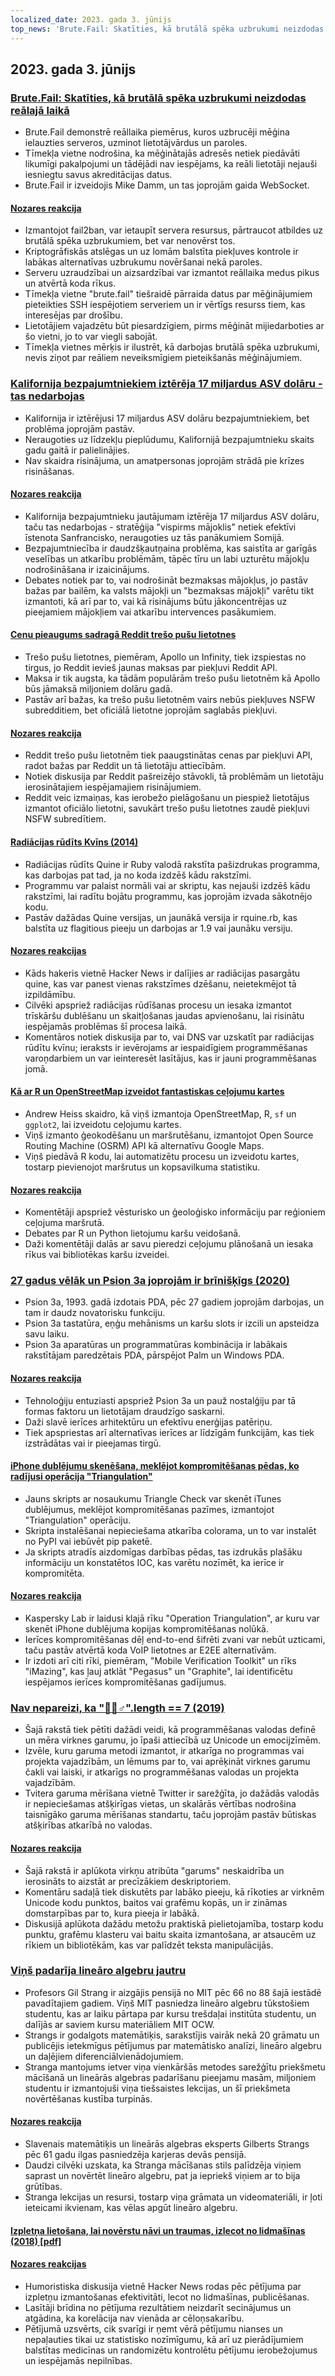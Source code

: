 ```yaml
---
localized_date: 2023. gada 3. jūnijs
top_news: 'Brute.Fail: Skatīties, kā brutālā spēka uzbrukumi neizdodas reālajā laikā'
---
```




<CallToAction />

<Steps>

## 2023. gada 3. jūnijs

### [Brute.Fail: Skatīties, kā brutālā spēka uzbrukumi neizdodas reālajā laikā](https://brute.fail/)

- Brute.Fail demonstrē reāllaika piemērus, kuros uzbrucēji mēģina ielauzties serveros, uzminot lietotājvārdus un paroles.
- Tīmekļa vietne nodrošina, ka mēģinātajās adresēs netiek piedāvāti likumīgi pakalpojumi un tādējādi nav iespējams, ka reāli lietotāji nejauši iesniegtu savus akreditācijas datus.
- Brute.Fail ir izveidojis Mike Damm, un tas joprojām gaida WebSocket.

#### [Nozares reakcija](http://news.ycombinator.com/item?id=36169954)

- Izmantojot fail2ban, var ietaupīt servera resursus, pārtraucot atbildes uz brutālā spēka uzbrukumiem, bet var nenovērst tos.
- Kriptogrāfiskās atslēgas un uz lomām balstīta piekļuves kontrole ir labākas alternatīvas uzbrukumu novēršanai nekā paroles.
- Serveru uzraudzībai un aizsardzībai var izmantot reāllaika medus pikus un atvērtā koda rīkus.
- Tīmekļa vietne "brute.fail" tiešraidē pārraida datus par mēģinājumiem pieteikties SSH iespējotiem serveriem un ir vērtīgs resurss tiem, kas interesējas par drošību.
- Lietotājiem vajadzētu būt piesardzīgiem, pirms mēģināt mijiedarboties ar šo vietni, jo to var viegli sabojāt.
- Tīmekļa vietnes mērķis ir ilustrēt, kā darbojas brutālā spēka uzbrukumi, nevis ziņot par reāliem neveiksmīgiem pieteikšanās mēģinājumiem.

### [Kalifornija bezpajumtniekiem iztērēja 17 miljardus ASV dolāru - tas nedarbojas](https://www.wsj.com/articles/california-homeless-population-oakland-wood-street-encampment-78d42cc3)

- Kalifornija ir iztērējusi 17 miljardus ASV dolāru bezpajumtniekiem, bet problēma joprojām pastāv.
- Neraugoties uz līdzekļu pieplūdumu, Kalifornijā bezpajumtnieku skaits gadu gaitā ir palielinājies.
- Nav skaidra risinājuma, un amatpersonas joprojām strādā pie krīzes risināšanas.

#### [Nozares reakcija](http://news.ycombinator.com/item?id=36162154)

- Kalifornija bezpajumtnieku jautājumam iztērēja 17 miljardus ASV dolāru, taču tas nedarbojas - stratēģija "vispirms mājoklis" netiek efektīvi īstenota Sanfrancisko, neraugoties uz tās panākumiem Somijā.
- Bezpajumtniecība ir daudzšķautņaina problēma, kas saistīta ar garīgās veselības un atkarību problēmām, tāpēc tīru un labi uzturētu mājokļu nodrošināšana ir izaicinājums.
- Debates notiek par to, vai nodrošināt bezmaksas mājokļus, jo pastāv bažas par bailēm, ka valsts mājokļi un "bezmaksas mājokļi" varētu tikt izmantoti, kā arī par to, vai kā risinājums būtu jākoncentrējas uz pieejamiem mājokļiem vai atkarību intervences pasākumiem.

#### [Cenu pieaugums sadragā Reddit trešo pušu lietotnes](https://kotaku.com/reddit-third-party-3rd-apps-pricing-crush-ios-android-1850493992)

- Trešo pušu lietotnes, piemēram, Apollo un Infinity, tiek izspiestas no tirgus, jo Reddit ievieš jaunas maksas par piekļuvi Reddit API.
- Maksa ir tik augsta, ka tādām populārām trešo pušu lietotnēm kā Apollo būs jāmaksā miljoniem dolāru gadā.
- Pastāv arī bažas, ka trešo pušu lietotnēm vairs nebūs piekļuves NSFW subredditiem, bet oficiālā lietotne joprojām saglabās piekļuvi.

#### [Nozares reakcija](http://news.ycombinator.com/item?id=36162235)

- Reddit trešo pušu lietotnēm tiek paaugstinātas cenas par piekļuvi API, radot bažas par Reddit un tā lietotāju attiecībām.
- Notiek diskusija par Reddit pašreizējo stāvokli, tā problēmām un lietotāju ierosinātajiem iespējamajiem risinājumiem.
- Reddit veic izmaiņas, kas ierobežo pielāgošanu un piespiež lietotājus izmantot oficiālo lietotni, savukārt trešo pušu lietotnes zaudē piekļuvi NSFW subredītiem.

#### [Radiācijas rūdīts Kvīns (2014)](https://github.com/mame/radiation-hardened-quine)

- Radiācijas rūdīts Quine ir Ruby valodā rakstīta pašizdrukas programma, kas darbojas pat tad, ja no koda izdzēš kādu rakstzīmi.
- Programmu var palaist normāli vai ar skriptu, kas nejauši izdzēš kādu rakstzīmi, lai radītu bojātu programmu, kas joprojām izvada sākotnējo kodu.
- Pastāv dažādas Quine versijas, un jaunākā versija ir rquine.rb, kas balstīta uz flagitious pieeju un darbojas ar 1.9 vai jaunāku versiju.

#### [Nozares reakcijas](http://news.ycombinator.com/item?id=36162164)

- Kāds hakeris vietnē Hacker News ir dalījies ar radiācijas pasargātu quine, kas var panest vienas rakstzīmes dzēšanu, neietekmējot tā izpildāmību.
- Cilvēki apspriež radiācijas rūdīšanas procesu un iesaka izmantot trīskāršu dublēšanu un skaitļošanas jaudas apvienošanu, lai risinātu iespējamās problēmas šī procesa laikā.
- Komentāros notiek diskusija par to, vai DNS var uzskatīt par radiācijas rūdītu kvīnu; ieraksts ir ievērojams ar iespaidīgiem programmēšanas varoņdarbiem un var ieinteresēt lasītājus, kas ir jauni programmēšanas jomā.

#### [Kā ar R un OpenStreetMap izveidot fantastiskas ceļojumu kartes](https://www.andrewheiss.com/blog/2023/06/01/geocoding-routing-openstreetmap-r/)

- Andrew Heiss skaidro, kā viņš izmantoja OpenStreetMap, R, `sf` un `ggplot2`, lai izveidotu ceļojumu kartes.
- Viņš izmanto ģeokodēšanu un maršrutēšanu, izmantojot Open Source Routing Machine (OSRM) API kā alternatīvu Google Maps.
- Viņš piedāvā R kodu, lai automatizētu procesu un izveidotu kartes, tostarp pievienojot maršrutus un kopsavilkuma statistiku.

#### [Nozares reakcija](http://news.ycombinator.com/item?id=36159864)

- Komentētāji apspriež vēsturisko un ģeoloģisko informāciju par reģioniem ceļojuma maršrutā.
- Debates par R un Python lietojumu karšu veidošanā.
- Daži komentētāji dalās ar savu pieredzi ceļojumu plānošanā un iesaka rīkus vai bibliotēkas karšu izveidei.

### [27 gadus vēlāk un Psion 3a joprojām ir brīnišķīgs (2020)](https://mcgst.com/2020/12/01/27-years-later-and-the-psion-3a-is-still-wonderful/)

- Psion 3a, 1993. gadā izdotais PDA, pēc 27 gadiem joprojām darbojas, un tam ir daudz novatorisku funkciju.
- Psion 3a tastatūra, eņģu mehānisms un karšu slots ir izcili un apsteidza savu laiku.
- Psion 3a aparatūras un programmatūras kombinācija ir labākais rakstītājam paredzētais PDA, pārspējot Palm un Windows PDA.

#### [Nozares reakcija](http://news.ycombinator.com/item?id=36162265)

- Tehnoloģiju entuziasti apspriež Psion 3a un pauž nostalģiju par tā formas faktoru un lietotājam draudzīgo saskarni.
- Daži slavē ierīces arhitektūru un efektīvu enerģijas patēriņu.
- Tiek apspriestas arī alternatīvas ierīces ar līdzīgām funkcijām, kas tiek izstrādātas vai ir pieejamas tirgū.

#### [iPhone dublējumu skenēšana, meklējot kompromitēšanas pēdas, ko radījusi operācija "Triangulation"](https://github.com/KasperskyLab/triangle_check)

- Jauns skripts ar nosaukumu Triangle Check var skenēt iTunes dublējumus, meklējot kompromitēšanas pazīmes, izmantojot "Triangulation" operāciju.
- Skripta instalēšanai nepieciešama atkarība colorama, un to var instalēt no PyPI vai iebūvēt pip paketē.
- Ja skripts atradīs aizdomīgas darbības pēdas, tas izdrukās plašāku informāciju un konstatētos IOC, kas varētu nozīmēt, ka ierīce ir kompromitēta.

#### [Nozares reakcija](http://news.ycombinator.com/item?id=36164340)

- Kaspersky Lab ir laidusi klajā rīku "Operation Triangulation", ar kuru var skenēt iPhone dublējuma kopijas kompromitēšanas nolūkā.
- Ierīces kompromitēšanas dēļ end-to-end šifrēti zvani var nebūt uzticami, taču pastāv atvērtā koda VoIP lietotnes ar E2EE alternatīvām.
- Ir izdoti arī citi rīki, piemēram, "Mobile Verification Toolkit" un rīks "iMazing", kas ļauj atklāt "Pegasus" un "Graphite", lai identificētu iespējamos ierīces kompromitēšanas gadījumus.

### [Nav nepareizi, ka "🤦🏼♂".length == 7 (2019)](https://hsivonen.fi/string-length/)

- Šajā rakstā tiek pētīti dažādi veidi, kā programmēšanas valodas definē un mēra virknes garumu, jo īpaši attiecībā uz Unicode un emocijzīmēm.
- Izvēle, kuru garuma metodi izmantot, ir atkarīga no programmas vai projekta vajadzībām, un lēmums par to, vai aprēķināt virknes garumu čakli vai laiski, ir atkarīgs no programmēšanas valodas un projekta vajadzībām.
- Tvitera garuma mērīšana vietnē Twitter ir sarežģīta, jo dažādās valodās ir nepieciešamas atšķirīgas vietas, un skalārās vērtības nodrošina taisnīgāko garuma mērīšanas standartu, taču joprojām pastāv būtiskas atšķirības atkarībā no valodas.

#### [Nozares reakcija](http://news.ycombinator.com/item?id=36159443)

- Šajā rakstā ir aplūkota virkņu atribūta "garums" neskaidrība un ierosināts to aizstāt ar precīzākiem deskriptoriem.
- Komentāru sadaļā tiek diskutēts par labāko pieeju, kā rīkoties ar virknēm Unicode kodu punktos, baitos vai grafēmu kopās, un ir zināmas domstarpības par to, kura pieeja ir labākā.
- Diskusijā aplūkota dažādu metožu praktiskā pielietojamība, tostarp kodu punktu, grafēmu klasteru vai baitu skaita izmantošana, ar atsaucēm uz rīkiem un bibliotēkām, kas var palīdzēt teksta manipulācijās.

### [Viņš padarīja lineāro algebru jautru](https://news.mit.edu/2023/gilbert-strang-made-linear-algebra-fun-0531)

- Profesors Gil Strang ir aizgājis pensijā no MIT pēc 66 no 88 šajā iestādē pavadītajiem gadiem. Viņš MIT pasniedza lineāro algebru tūkstošiem studentu, kas ar laiku pārtapa par kursu trešdaļai institūta studentu, un dalījās ar saviem kursu materiāliem MIT OCW.
- Strangs ir godalgots matemātiķis, sarakstījis vairāk nekā 20 grāmatu un publicējis ietekmīgus pētījumus par matemātisko analīzi, lineāro algebru un daļējiem diferenciālvienādojumiem.
- Stranga mantojums ietver viņa vienkāršās metodes sarežģītu priekšmetu mācīšanā un lineārās algebras padarīšanu pieejamu masām, miljoniem studentu ir izmantojuši viņa tiešsaistes lekcijas, un šī priekšmeta novērtēšanas kustība turpinās.

#### [Nozares reakcija](http://news.ycombinator.com/item?id=36168068)

- Slavenais matemātiķis un lineārās algebras eksperts Gilberts Strangs pēc 61 gadu ilgas pasniedzēja karjeras devās pensijā.
- Daudzi cilvēki uzskata, ka Stranga mācīšanas stils palīdzēja viņiem saprast un novērtēt lineāro algebru, pat ja iepriekš viņiem ar to bija grūtības.
- Stranga lekcijas un resursi, tostarp viņa grāmata un videomateriāli, ir ļoti ieteicami ikvienam, kas vēlas apgūt lineāro algebru.

#### [Izpletņa lietošana, lai novērstu nāvi un traumas, izlecot no lidmašīnas (2018) [pdf]](https://www.bmj.com/content/bmj/363/bmj.k5094.full.pdf)

#### [Nozares reakcijas](http://news.ycombinator.com/item?id=36161175)

- Humoristiska diskusija vietnē Hacker News rodas pēc pētījuma par izpletņu izmantošanas efektivitāti, lecot no lidmašīnas, publicēšanas.
- Lasītāji brīdina no pētījuma rezultātiem neizdarīt secinājumus un atgādina, ka korelācija nav vienāda ar cēloņsakarību.
- Pētījumā uzsvērts, cik svarīgi ir ņemt vērā pētījumu nianses un nepaļauties tikai uz statistisko nozīmīgumu, kā arī uz pierādījumiem balstītas medicīnas un randomizētu kontrolētu pētījumu ierobežojumus un iespējamās nepilnības.

</Steps>
